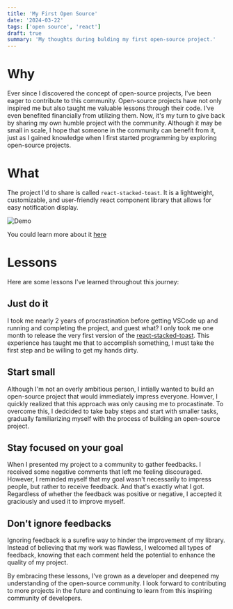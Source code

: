 ```yaml
---
title: 'My First Open Source'
date: '2024-03-22'
tags: ['open source', 'react']
draft: true
summary: 'My thoughts during bulding my first open-source project.'
---
```


# Why

Ever since I discovered the concept of open-source projects, I've been eager to contribute to this community. Open-source projects have not only inspired me but also taught me valuable lessons through their code. I've even benefited financially from utilizing them. Now, it's my turn to give back by sharing my own humble project with the community. Although it may be small in scale, I hope that someone in the community can benefit from it, just as I gained knowledge when I first started programming by exploring open-source projects.

# What

The project I'd to share is called `react-stacked-toast`. It is a lightweight, customizable, and user-friendly react component library that allows for easy notification display.

![Demo](/static/images/react-stacked-toast.png)

You could learn more about it [here](https://react-stacked-toast.vercel.app)

# Lessons

Here are some lessons I've learned throughout this journey:

## Just do it

I took me nearly 2 years of procrastination before getting VSCode up and running and completing the project, and guest what? I only took me one month to release the very first version of the [react-stacked-toast](https://react-stacked-toast.vercel.app). This experience has taught me that to accomplish something, I must take the first step and be willing to get my hands dirty.

## Start small

Although I'm not an overly ambitious person, I intially wanted to build an open-source project that would immediately impress everyone. Howver, I quickly realized that this approach was only causing me to procastinate. To overcome this, I dedcided to take baby steps and start with smaller tasks, gradually familiarizing myself with the process of building an open-source project.

## Stay focused on your goal

When I presented my project to a community to gather feedbacks. I received some negative comments that left me feeling discouraged. However, I reminded myself that my goal wasn't necessarily to impress people, but rather to receive feedback. And that's exactly what I got.
Regardless of whether the feedback was positive or negative, I accepted it graciously and used it to improve myself.

## Don't ignore feedbacks

Ignoring feedback is a surefire way to hinder the improvement of my library. Instead of believing that my work was flawless, I welcomed all types of feedback, knowing that each comment held the potential to enhance the quality of my project.

By embracing these lessons, I've grown as a developer and deepened my understanding of the open-source community. I look forward to contributing to more projects in the future and continuing to learn from this inspiring community of developers.
